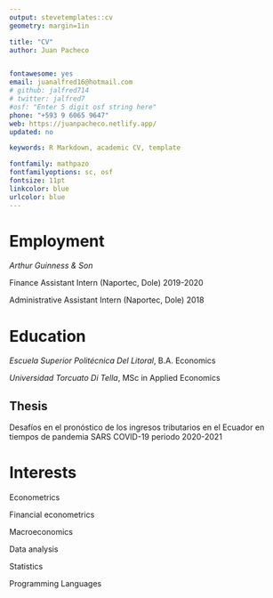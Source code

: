 ```yaml
---
output: stevetemplates::cv
geometry: margin=1in

title: "CV"
author: Juan Pacheco


fontawesome: yes
email: juanalfred16@hotmail.com
# github: jalfred714
# twitter: jalfred7
#osf: "Enter 5 digit osf string here"
phone: "+593 9 6065 9647"
web: https://juanpacheco.netlify.app/
updated: no

keywords: R Markdown, academic CV, template

fontfamily: mathpazo
fontfamilyoptions: sc, osf
fontsize: 11pt
linkcolor: blue
urlcolor: blue
---
```


# Employment

*Arthur Guinness & Son*

Finance Assistant Intern (Naportec, Dole) \hfill 2019-2020

Administrative Assistant Intern (Naportec, Dole) \hfill 2018

# Education

*Escuela Superior Politécnica Del Litoral*, B.A. Economics \hfill 

*Universidad Torcuato Di Tella*, MSc in Applied Economics \hfill 


## Thesis

Desafíos en el pronóstico de los ingresos tributarios en el Ecuador en tiempos de pandemia SARS COVID-19 periodo 2020-2021


# Interests

Econometrics

Financial econometrics

Macroeconomics

Data analysis

Statistics

Programming Languages


